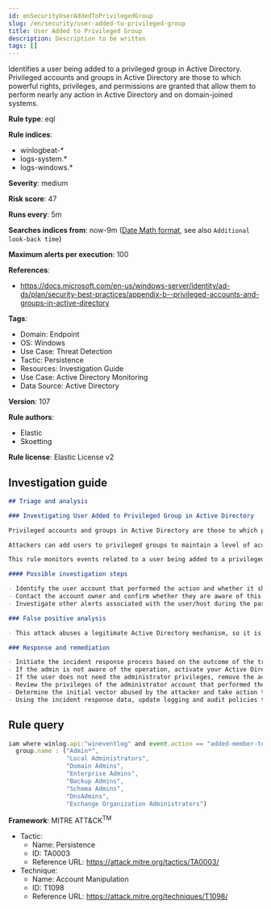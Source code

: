 ```yaml
---
id: enSecurityUserAddedToPrivilegedGroup
slug: /en/security/user-added-to-privileged-group
title: User Added to Privileged Group
description: Description to be written
tags: []
---
```


<div id="user-added-to-privileged-group"></div>

Identifies a user being added to a privileged group in Active Directory. Privileged accounts and groups in Active Directory are those to which powerful rights, privileges, and permissions are granted that allow them to perform nearly any action in Active Directory and on domain-joined systems.

**Rule type**: eql

**Rule indices**: 

* winlogbeat-*
* logs-system.*
* logs-windows.*

**Severity**: medium

**Risk score**: 47

**Runs every**: 5m

**Searches indices from**: now-9m ([Date Math format](((ref))/common-options.html#date-math), see also <DocLink id="enSecurityRulesUiCreate" section="set-the-rules-schedule">`Additional look-back time`</DocLink>)

**Maximum alerts per execution**: 100

**References**: 

* https://docs.microsoft.com/en-us/windows-server/identity/ad-ds/plan/security-best-practices/appendix-b--privileged-accounts-and-groups-in-active-directory

**Tags**: 

* Domain: Endpoint
* OS: Windows
* Use Case: Threat Detection
* Tactic: Persistence
* Resources: Investigation Guide
* Use Case: Active Directory Monitoring
* Data Source: Active Directory

**Version**: 107

**Rule authors**: 

* Elastic
* Skoetting

**Rule license**: Elastic License v2

## Investigation guide

```markdown
## Triage and analysis

### Investigating User Added to Privileged Group in Active Directory

Privileged accounts and groups in Active Directory are those to which powerful rights, privileges, and permissions are granted that allow them to perform nearly any action in Active Directory and on domain-joined systems.

Attackers can add users to privileged groups to maintain a level of access if their other privileged accounts are uncovered by the security team. This allows them to keep operating after the security team discovers abused accounts.

This rule monitors events related to a user being added to a privileged group.

#### Possible investigation steps

- Identify the user account that performed the action and whether it should manage members of this group.
- Contact the account owner and confirm whether they are aware of this activity.
- Investigate other alerts associated with the user/host during the past 48 hours.

### False positive analysis

- This attack abuses a legitimate Active Directory mechanism, so it is important to determine whether the activity is legitimate, if the administrator is authorized to perform this operation, and if there is a need to grant the account this level of privilege.

### Response and remediation

- Initiate the incident response process based on the outcome of the triage.
- If the admin is not aware of the operation, activate your Active Directory incident response plan.
- If the user does not need the administrator privileges, remove the account from the privileged group.
- Review the privileges of the administrator account that performed the action.
- Determine the initial vector abused by the attacker and take action to prevent reinfection through the same vector.
- Using the incident response data, update logging and audit policies to improve the mean time to detect (MTTD) and the mean time to respond (MTTR).
```

## Rule query

```js
iam where winlog.api:"wineventlog" and event.action == "added-member-to-group" and
  group.name : ("Admin*",
                "Local Administrators",
                "Domain Admins",
                "Enterprise Admins",
                "Backup Admins",
                "Schema Admins",
                "DnsAdmins",
                "Exchange Organization Administrators")

```

**Framework**: MITRE ATT&CK<sup>TM</sup>

* Tactic:
    * Name: Persistence
    * ID: TA0003
    * Reference URL: https://attack.mitre.org/tactics/TA0003/
* Technique:
    * Name: Account Manipulation
    * ID: T1098
    * Reference URL: https://attack.mitre.org/techniques/T1098/

